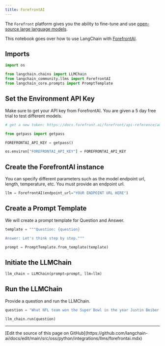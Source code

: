 ```yaml
---
title: ForefrontAI
---
```


The `Forefront` platform gives you the ability to fine-tune and use [open-source large language models](https://docs.forefront.ai/get-started/models).

This notebook goes over how to use LangChain with [ForefrontAI](https://www.forefront.ai/).

## Imports

```python
import os

from langchain.chains import LLMChain
from langchain_community.llms import ForefrontAI
from langchain_core.prompts import PromptTemplate
```

## Set the Environment API Key

Make sure to get your API key from ForefrontAI. You are given a 5 day free trial to test different models.

```python
# get a new token: https://docs.forefront.ai/forefront/api-reference/authentication

from getpass import getpass

FOREFRONTAI_API_KEY = getpass()
```

```python
os.environ["FOREFRONTAI_API_KEY"] = FOREFRONTAI_API_KEY
```

## Create the ForefrontAI instance

You can specify different parameters such as the model endpoint url, length, temperature, etc. You must provide an endpoint url.

```python
llm = ForefrontAI(endpoint_url="YOUR ENDPOINT URL HERE")
```

## Create a Prompt Template

We will create a prompt template for Question and Answer.

```python
template = """Question: {question}

Answer: Let's think step by step."""

prompt = PromptTemplate.from_template(template)
```

## Initiate the LLMChain

```python
llm_chain = LLMChain(prompt=prompt, llm=llm)
```

## Run the LLMChain

Provide a question and run the LLMChain.

```python
question = "What NFL team won the Super Bowl in the year Justin Beiber was born?"

llm_chain.run(question)
```

---

<Callout icon="pen-to-square" iconType="regular">
  [Edit the source of this page on GitHub](https://github.com/langchain-ai/docs/edit/main/src/oss/python/integrations/llms/forefrontai.mdx)
</Callout>
